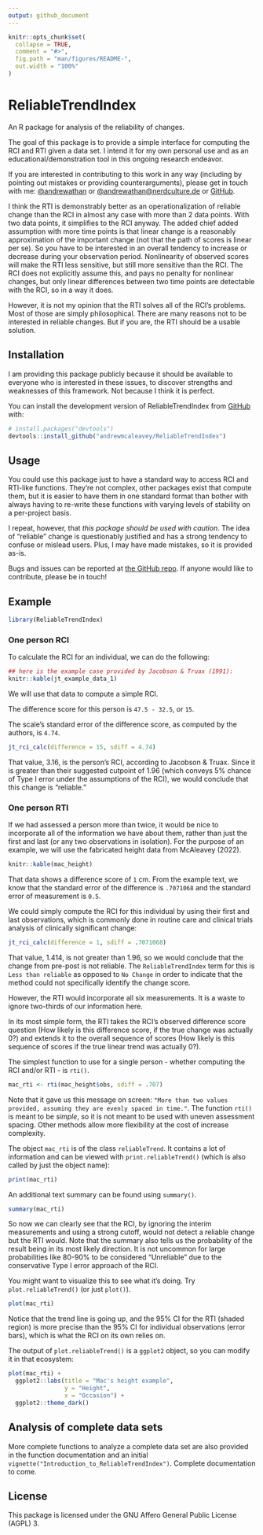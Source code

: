 ```yaml
---
output: github_document
---
```


<!-- README.md is generated from README.Rmd. Please edit that file -->

```r
knitr::opts_chunk$set(
  collapse = TRUE,
  comment = "#>",
  fig.path = "man/figures/README-",
  out.width = "100%"
)
```

# ReliableTrendIndex

<!-- badges: start -->
<!-- badges: end -->

An R package for analysis of the reliability of changes.

The goal of this package is to provide a simple interface for computing the RCI and RTI given a data set. I intend it for my own personal use and as an educational/demonstration tool in this ongoing research endeavor. 

If you are interested in contributing to this work in any way (including by pointing out mistakes or providing counterarguments), please get in touch with me: [@andrewathan](https://twitter.com/andrewathan) or
[@andrewathan@nerdculture.de](https://nerdculture.de/@andrewathan) or 
[GitHub](https://github.com/andrewmcaleavey/ReliableTrendIndex).

I think the RTI is demonstrably better as an operationalization of reliable change than the RCI in almost any case with more than 2 data points. With two data points, it simplifies to the RCI anyway. The added chief added assumption with more time points is that linear change is a reasonably approximation of the important change (not that the path of scores is linear per se). So you have to be interested in an overall tendency to increase or decrease during your observation period. Nonlinearity of observed scores will make the RTI less sensitive, but still more sensitive than the RCI. The RCI does not explicitly assume this, and pays no penalty for nonlinear changes, but only linear differences between two time points are detectable with the RCI, so in a way it does. 

However, it is not my opinion that the RTI solves all of the RCI's problems. Most of those are simply philosophical. There are many reasons not to be interested in reliable changes. But if you are, the RTI should be a usable solution.  

## Installation

I am providing this package publicly because it should be available to everyone who is interested in these issues, to discover strengths and weaknesses of this framework. Not because I think it is perfect.  

You can install the development version of ReliableTrendIndex from [GitHub](https://github.com/) with:

``` r
# install.packages("devtools")
devtools::install_github("andrewmcaleavey/ReliableTrendIndex")
```

## Usage

You could use this package just to have a standard way to access RCI and RTI-like functions. They're not complex, other packages exist that compute them, but it is easier to have them in one standard format than bother with always having to re-write these functions with varying levels of stability on a per-project basis.  

I repeat, however, that *this package should be used with caution*. The idea of "reliable" change is questionably justified and has a strong tendency to confuse or mislead users. Plus, I may have made mistakes, so it is provided as-is.    

Bugs and issues can be reported at [the GitHub repo](https://github.com/andrewmcaleavey/ReliableTrendIndex). If anyone would like to contribute, please be in touch!  

## Example

```r
library(ReliableTrendIndex)
```

### One person RCI  

To calculate the RCI for an individual, we can do the following:  

```r
## here is the example case provided by Jacobson & Truax (1991): 
knitr::kable(jt_example_data_1)
```

We will use that data to compute a simple RCI.  

The difference score for this person is `47.5 - 32.5`, or `15`. 

The scale's standard error of the difference score, as computed by the authors, is `4.74`. 

```r
jt_rci_calc(difference = 15, sdiff = 4.74)
```

That value, 3.16, is the person's RCI, according to Jacobson & Truax. Since it is greater than their suggested cutpoint of 1.96 (which conveys 5% chance of Type I error under the assumptions of the RCI), we would conclude that this change is "reliable."

### One person RTI  

If we had assessed a person more than twice, it would be nice to incorporate all of the information we have about them, rather than just the first and last (or any two observations in isolation). For the purpose of an example, we will use the fabricated height data from McAleavey (2022).  

```r
knitr::kable(mac_height)
```

That data shows a difference score of `1` cm. From the example text, we know that the standard error of the difference is `.7071068` and the standard error of measurement is `0.5`. 

We could simply compute the RCI for this individual by using their first and last observations, which is commonly done in routine care and clinical trials analysis of clinically significant change:  

```r
jt_rci_calc(difference = 1, sdiff = .7071068)
```

That value, 1.414, is not greater than 1.96, so we would conclude that the change from pre-post is not reliable. The `ReliableTrendIndex` term for this is `Less than reliable` as opposed to `No Change` in order to indicate that the method could not specifically identify the change score. 

However, the RTI would incorporate all six measurements. It is a waste to ignore two-thirds of our information here.  

In its most simple form, the RTI takes the RCI's observed difference score question (How likely is this difference score, if the true change was actually 0?) and extends it to the overall sequence of scores (How likely is this sequence of scores if the true linear trend was actually 0?). 

The simplest function to use for a single person - whether computing the RCI and/or RTI - is `rti()`. 

```r
mac_rti <- rti(mac_height$obs, sdiff = .707)
```


Note that it gave us this message on screen: `"More than two values provided, assuming they are evenly spaced in time."`. The function `rti()` is meant to be *simple*, so it is not meant to be used with uneven assessment spacing. Other methods allow more flexibility at the cost of increase complexity. 

The object `mac_rti` is of the class `reliableTrend`. It contains a lot of information and can be viewed with `print.reliableTrend()` (which is also called by just the object name):

```r
print(mac_rti)
```
 
An additional text summary can be found using `summary()`. 

```r
summary(mac_rti)
```

So now we can clearly see that the RCI, by ignoring the interim measurements and using a strong cutoff, would not detect a reliable change but the RTI would. Note that the summary also tells us the probability of the result being in its most likely direction. It is not uncommon for large probabilities like 80-90% to be considered "Unreliable" due to the conservative Type I error approach of the RCI.

You might want to visualize this to see what it's doing. Try `plot.reliableTrend()` (or just `plot()`). 

```r
plot(mac_rti) 
```

Notice that the trend line is going up, and the 95% CI for the RTI (shaded region) is more precise than the 95% CI for individual observations (error bars), which is what the RCI on its own relies on.    

The output of `plot.reliableTrend()` is a `ggplot2` object, so you can modify it in that ecosystem: 

```r
plot(mac_rti) +
  ggplot2::labs(title = "Mac's height example",
                y = "Height", 
                x = "Occasion") +
  ggplot2::theme_dark()
```


## Analysis of complete data sets  

More complete functions to analyze a complete data set are also provided in the function documentation and an initial `vignette("Introduction_to_ReliableTrendIndex")`. Complete documentation to come.

## License

This package is licensed under the GNU Affero General Public License (AGPL) 3.  
